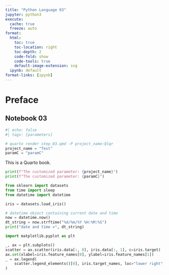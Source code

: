 ```yaml
---
title: "Python Language 03"
jupyter: python3
execute:
  cache: true
  freeze: auto
format:
  html:
    toc: true
    toc-location: right
    toc-depth: 2
    code-fold: show
    code-tools: true
    default-image-extension: svg
  ipynb: default
format-links: [ipynb]
---
```


# Preface {.unnumbered}

## Notebook 03

```python
#| echo: false
#| tags: [parameters]

# quarto render step_03.qmd -P project_name:Qlqr
project_name = "Test"
paramC = "paramC"

```

This is a Quarto book.
```python

print(f"The customized parameter: {project_name}")
print(f"The customized parameter: {paramC}")

```

```python

from sklearn import datasets
from time import sleep
from datetime import datetime

iris = datasets.load_iris()

# datetime object containing current date and time
now = datetime.now()
dt_string = now.strftime("%d/%m/%Y %H:%M:%S")
print("date and time =", dt_string)

```

```python

import matplotlib.pyplot as plt

_, ax = plt.subplots()
scatter = ax.scatter(iris.data[:, 0], iris.data[:, 1], c=iris.target)
ax.set(xlabel=iris.feature_names[0], ylabel=iris.feature_names[1])
_ = ax.legend(
    scatter.legend_elements()[0], iris.target_names, loc="lower right", title="Classes"
)

```
